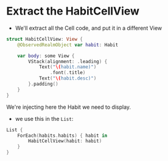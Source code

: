 # Extract the HabitCellView

- We'll extract all the Cell code, and put it in a different View

```swift title='ConfigView.swift'
struct HabitCellView: View {
    @ObservedRealmObject var habit: Habit

    var body: some View {
        VStack(alignment: .leading) {
            Text("\(habit.name)")
                .font(.title)
            Text("\(habit.desc)")
        }.padding()
    }
}
```

We're injecting here the Habit we need to display.

- we use this in the `List`:

```swift title='ConfigView.swift'
List {
    ForEach(habits.habits) { habit in
        HabitCellView(habit: habit)
    }
}
```